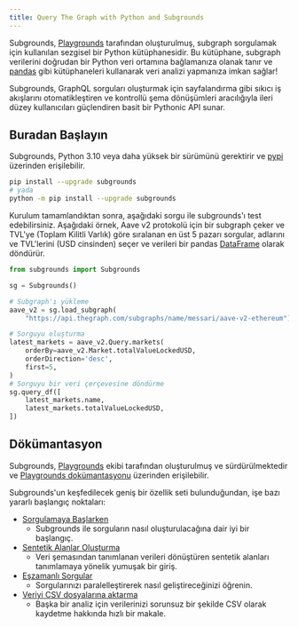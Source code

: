 ```yaml
---
title: Query The Graph with Python and Subgrounds
---
```


Subgrounds, [Playgrounds](https://playgrounds.network/) tarafından oluşturulmuş, subgraph sorgulamak için kullanılan sezgisel bir Python kütüphanesidir. Bu kütüphane, subgraph verilerini doğrudan bir Python veri ortamına bağlamanıza olanak tanır ve [pandas](https://pandas.pydata.org/) gibi kütüphaneleri kullanarak veri analizi yapmanıza imkan sağlar!

Subgrounds, GraphQL sorguları oluşturmak için sayfalandırma gibi sıkıcı iş akışlarını otomatikleştiren ve kontrollü şema dönüşümleri aracılığıyla ileri düzey kullanıcıları güçlendiren basit bir Pythonic API sunar.

## Buradan Başlayın

Subgrounds, Python 3.10 veya daha yüksek bir sürümünü gerektirir ve [pypi](https://pypi.org/project/subgrounds/) üzerinden erişilebilir.

```bash
pip install --upgrade subgrounds
# yada
python -m pip install --upgrade subgrounds
```

Kurulum tamamlandıktan sonra, aşağıdaki sorgu ile subgrounds'ı test edebilirsiniz. Aşağıdaki örnek, Aave v2 protokolü için bir subgraph çeker ve TVL'ye (Toplam Kilitli Varlık) göre sıralanan en üst 5 pazarı sorgular, adlarını ve TVL'lerini (USD cinsinden) seçer ve verileri bir pandas [DataFrame](https://pandas.pydata.org/pandas-docs/dev/reference/api/pandas.DataFrame.html#pandas.DataFrame) olarak döndürür.

```python
from subgrounds import Subgrounds

sg = Subgrounds()

# Subgraph'ı yükleme
aave_v2 = sg.load_subgraph(
    "https://api.thegraph.com/subgraphs/name/messari/aave-v2-ethereum")

# Sorguyu oluşturma
latest_markets = aave_v2.Query.markets(
    orderBy=aave_v2.Market.totalValueLockedUSD,
    orderDirection='desc',
    first=5,
)
# Sorguyu bir veri çerçevesine döndürme
sg.query_df([
    latest_markets.name,
    latest_markets.totalValueLockedUSD,
])
```

## Dökümantasyon

Subgrounds, [Playgrounds](https://playgrounds.network/) ekibi tarafından oluşturulmuş ve sürdürülmektedir ve [Playgrounds dokümantasyonu](https://docs.playgrounds.network/subgrounds) üzerinden erişilebilir.

Subgrounds'un keşfedilecek geniş bir özellik seti bulunduğundan, işe bazı yararlı başlangıç noktaları:

- [Sorgulamaya Başlarken](https://docs.playgrounds.network/subgrounds/getting_started/basics/)
  - Subgrounds ile sorguların nasıl oluşturulacağına dair iyi bir başlangıç.
- [Sentetik Alanlar Oluşturma](https://docs.playgrounds.network/subgrounds/getting_started/synthetic_fields/)
  - Veri şemasından tanımlanan verileri dönüştüren sentetik alanları tanımlamaya yönelik yumuşak bir giriş.
- [Eşzamanlı Sorgular](https://docs.playgrounds.network/subgrounds/getting_started/async/)
  - Sorgularınızı paralelleştirerek nasıl geliştireceğinizi öğrenin.
- [Veriyi CSV dosyalarına aktarma](https://docs.playgrounds.network/subgrounds/faq/exporting/)
  - Başka bir analiz için verilerinizi sorunsuz bir şekilde CSV olarak kaydetme hakkında hızlı bir makale.
